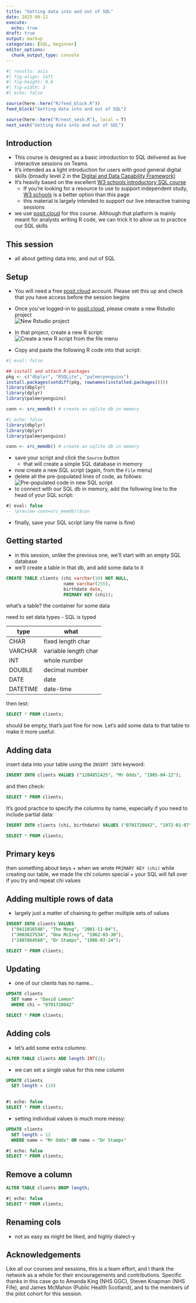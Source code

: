 ---
title: "Getting data into and out of SQL"
date: 2025-09-12
execute: 
  echo: true
draft: true
output: markup
categories: [SQL, beginner]
editor_options: 
  chunk_output_type: console
---

```{r}
#| results: asis
#| fig-align: left
#| fig-height: 0.6
#| fig-width: 3
#| echo: false

source(here::here("R/feed_block.R"))
feed_block("Getting data into and out of SQL")

source(here::here("R/next_sesh.R"), local = T)
next_sesh("Getting data into and out of SQL")
```


## Introduction

* This course is designed as a basic introduction to SQL delivered as live interactive sessions on Teams
* It's intended as a light introduction for users with good general digital skills (broadly level 2 in the [Digital and Data Capability Framework](https://learn.nes.nhs.scot/76134))
* It's heavily based on the excellent [W3 schools introductory SQL course](https://www.w3schools.com/sql/)
    * If you're looking for a resource to use to support independent study, [W3 schools](https://www.w3schools.com/sql/) is a better option than this page
    * this material is largely intended to support our live interactive training sessions
* we use [posit.cloud](https://posit.cloud/) for this course. Although that platform is mainly meant for analysts writing R code, we can trick it to allow us to practice our SQL skills

## This session
+ all about getting data into, and out of SQL


## Setup 

* You will need a free [posit.cloud](https://posit.cloud/) account. Please set this up and check that you have access before the session begins
* Once you've logged-in to [posit.cloud](https://posit.cloud/), please create a new Rstudio project </br>![New Rstudio project](src/images/sql_intro_create_project.png)
* In that project, create a new R script: </br>![Create a new R script from the file menu](src/images/sql_intro_create_script.png)

* Copy and paste the following R code into that script:

```{r r-script}
#| eval: false

## install and attach R packages
pkg <- c("dbplyr", "RSQLite", "palmerpenguins")
install.packages(setdiff(pkg, rownames(installed.packages())))  
library(dbplyr)
library(dplyr)
library(palmerpenguins)

conn <- src_memdb() # create an sqlite db in memory
```


```{r}
#| echo: false
library(dbplyr)
library(dplyr)
library(palmerpenguins)

conn <- src_memdb() # create an sqlite db in memory
```

* save your script and click the `Source` button
    * that will create a simple SQL database in memory
* now create a new SQL script (again, from the `File` menu)
* delete all the pre-populated lines of code, as follows: </br>![Pre-populated code in new SQL script](src/images/new_sql.png)
* to connect with our SQL db in memory, add the following line to the head of your SQL script:

```{sql connection=src_memdb()$con}
#| eval: false
-- !preview conn=src_memdb()$con
```

* finally, save your SQL script (any file name is fine)

## Getting started

+ in this session, unlike the previous one, we'll start with an empty SQL database
+ we'll create a table in that db, and add some data to it

```{sql connection=src_memdb()$con}
CREATE TABLE clients (chi varchar(10) NOT NULL,
                      name varchar(255),
                      birthdate date,
                      PRIMARY KEY (chi));
```

what's a table? the container for some data

need to set data types - SQL is typed

| type    | what                |
| ----    | ----                |
| CHAR    | fixed length char   |
| VARCHAR | variable length char|
| INT     | whole number        |
| DOUBLE  | decimal number      |
| DATE    | date                |
| DATETIME| date-time           | 

then test:

```{sql connection=src_memdb()$con}
SELECT * FROM clients;
```

should be empty, that's just fine for now. Let's add some data to that table to make it more useful:


## Adding data

insert data into your table using the `INSERT INTO` keyword:

```{sql connection=src_memdb()$con}
INSERT INTO clients VALUES ("1204851425", "Mr Odds", "1985-04-12");
```

and then check:

```{sql connection=src_memdb()$con}
SELECT * FROM clients;
```

It's good practice to specify the columns by name, especially if you need to include partial data:
```{sql connection=src_memdb()$con}
INSERT INTO clients (chi, birthdate) VALUES ("0701720842", "1972-01-07");
```

```{sql connection=src_memdb()$con}
SELECT * FROM clients;
```

## Primary keys
then something about keys
+ when we wrote `PRIMARY KEY (chi)` while creating our table, we made the chi column special
+ your SQL will fall over if you try and repeat chi values


## Adding multiple rows of data

+ largely just a matter of chaining to gether multiple sets of values
```{sql connection=src_memdb()$con}
INSERT INTO clients VALUES 
  ("0411016548", "The Moog", "2001-11-04"),
  ("3003627534", "One McIrey", "1962-03-30"),
  ("2407864568", "Dr Stamps", "1986-07-24");
```


```{sql connection=src_memdb()$con}
SELECT * FROM clients;
```

## Updating

+ one of our clients has no name...

```{sql connection=src_memdb()$con}
UPDATE clients
  SET name = "David Lemon"
  WHERE chi = "0701720842"
```

```{sql connection=src_memdb()$con}
SELECT * FROM clients;
```

## Adding cols

+ let's add some extra columns:

```{sql connection=src_memdb()$con}
ALTER TABLE clients ADD length INT(2);
```

+ we can set a single value for this new column
```{sql connection=src_memdb()$con}
UPDATE clients
  SET length = (10)
  
```

```{sql connection=src_memdb()$con}
#| echo: false
SELECT * FROM clients;
```

+ setting individual values is much more messy:

```{sql connection=src_memdb()$con}
UPDATE clients
  SET length = 12
  WHERE name = "Mr Odds" OR name = "Dr Stamps"
```


```{sql connection=src_memdb()$con}
#| echo: false
SELECT * FROM clients;
```

## Remove a column

```{sql connection=src_memdb()$con}
ALTER TABLE clients DROP length;
```


```{sql connection=src_memdb()$con}
#| echo: false
SELECT * FROM clients;
```

## Renaming cols

+ not as easy as might be liked, and highly dialect-y




## Acknowledgements

Like all our courses and sessions, this is a team effort, and I thank the network as a whole for their encouragements and contributions. Specific thanks in this case go to Amanda King (NHS GGC), Steven Knapman (NHS Fife), and James McMahon (Public Health Scotland), and to the members of the pilot cohort for this session.
